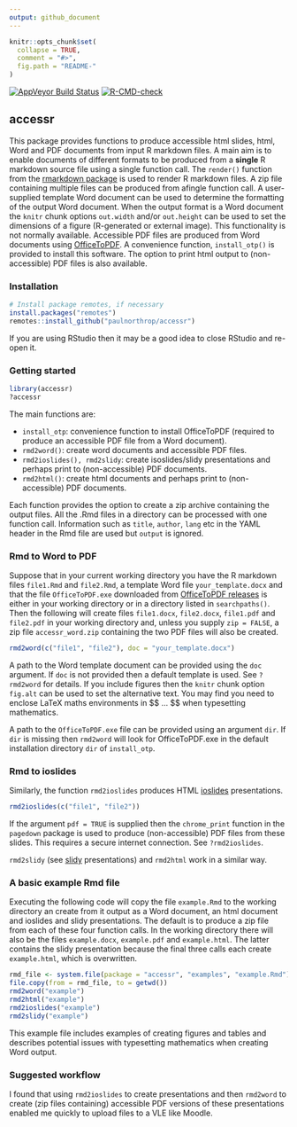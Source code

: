 ```yaml
---
output: github_document
---
```


<!-- README.md is generated from README.Rmd. Please edit that file -->

```r
knitr::opts_chunk$set(
  collapse = TRUE,
  comment = "#>",
  fig.path = "README-"
)
```

[![AppVeyor Build Status](https://ci.appveyor.com/api/projects/status/github/paulnorthrop/stat0002?branch=master&svg=true)](https://ci.appveyor.com/project/paulnorthrop/stat0002)
[![R-CMD-check](https://github.com/paulnorthrop/accessr/workflows/R-CMD-check/badge.svg)](https://github.com/paulnorthrop/accessr/actions)

## accessr

This package provides functions to produce accessible html slides, html, Word and PDF documents from input R markdown files.  A main aim is to enable documents of different formats to be produced from a **single** R markdown source file using a single function call.  The `render()` function from the [rmarkdown package](https://cran.r-project.org/package=rmarkdown) is used to render R markdown files. A zip file containing multiple files can be produced from afingle function call.  A user-supplied template Word document can be used to determine the formatting of the output Word document. When the output format is a Word document the `knitr` chunk options `out.width` and/or `out.height` can be used to set the dimensions of a figure (R-generated or external image).  This functionality is not normally available. Accessible PDF files are produced from Word documents using [OfficeToPDF](https://github.com/cognidox/OfficeToPDF).  A convenience function, `install_otp()` is provided to install this software. The option to print html output to (non-accessible) PDF files is also available.  

### Installation

```r
# Install package remotes, if necessary
install.packages("remotes")
remotes::install_github("paulnorthrop/accessr")
```

If you are using RStudio then it may be a good idea to close RStudio and re-open it.

### Getting started

```r
library(accessr)
?accessr
```

The main functions are:

* `install_otp`: convenience function to install OfficeToPDF (required to produce an accessible PDF file from a Word document).
* `rmd2word()`: create word documents and accessible PDF files.
* `rmd2ioslides(), rmd2slidy`: create isoslides/slidy presentations and perhaps print to (non-accessible) PDF documents.
* `rmd2html()`: create html documents and perhaps print to (non-accessible) PDF documents.

Each function provides the option to create a zip archive containing the output files.  All the .Rmd files in a directory can be processed with one function call.
Information such as `title`, `author`, `lang` etc in the YAML header in the Rmd file are used but `output` is ignored.

### Rmd to Word to PDF

Suppose that in your current working directory you have the R markdown files `file1.Rmd` and `file2.Rmd`, a template Word file `your_template.docx` and that the file `OfficeToPDF.exe` downloaded from [OfficeToPDF releases](https://github.com/cognidox/OfficeToPDF/releases) is either in your working directory or in a directory listed in `searchpaths()`.  Then the following will create files `file1.docx`, `file2.docx`, `file1.pdf` and `file2.pdf` in your working directory and, unless you supply `zip = FALSE`, a zip file `accessr_word.zip` containing the two PDF files will also be created.

```r
rmd2word(c("file1", "file2"), doc = "your_template.docx")
```

A path to the Word template document can be provided using the `doc` argument.  If `doc` is not provided then a default template is used. See `?rmd2word` for details. If you include figures then the `knitr` chunk option `fig.alt` can be used to set the alternative text. You may find you need to enclose LaTeX maths environments in \$\$ ... \$\$ when typesetting mathematics. 

A path to the `OfficeToPDF.exe` file can be provided using an argument `dir`. If `dir` is missing then `rmd2word` will look for OfficeToPDF.exe in the default installation directory `dir` of `install_otp`. 

### Rmd to ioslides 

Similarly, the function `rmd2ioslides` produces HTML [ioslides](https://bookdown.org/yihui/rmarkdown/ioslides-presentation.html) presentations.

```r
rmd2ioslides(c("file1", "file2"))
```

If the argument `pdf = TRUE` is supplied then the `chrome_print` function in the `pagedown` package is used to produce (non-accessible) PDF files from these slides.  This requires a secure internet connection. See `?rmd2ioslides`.

`rmd2slidy` (see [slidy](https://bookdown.org/yihui/rmarkdown/slidy-presentation.html) presentations) and `rmd2html` work in a similar way.

### A basic example Rmd file

Executing the following code will copy the file `example.Rmd` to the working directory an create from it output as a Word document, an html document and ioslides and slidy presentations. The default is to produce a zip file from each of these four function calls. In the working directory there will also be the files `example.docx`, `example.pdf` and `example.html`. The latter contains the slidy presentation because the final three calls each create `example.html`, which is overwritten.

```r
rmd_file <- system.file(package = "accessr", "examples", "example.Rmd")
file.copy(from = rmd_file, to = getwd())
rmd2word("example")
rmd2html("example")
rmd2ioslides("example")
rmd2slidy("example")
```

This example file includes examples of creating figures and tables and describes potential issues with typesetting mathematics when creating Word output.

### Suggested workflow

I found that using `rmd2ioslides` to create presentations and then `rmd2word` to create (zip files containing) accessible PDF versions of these presentations enabled me quickly to upload files to a VLE like Moodle.

